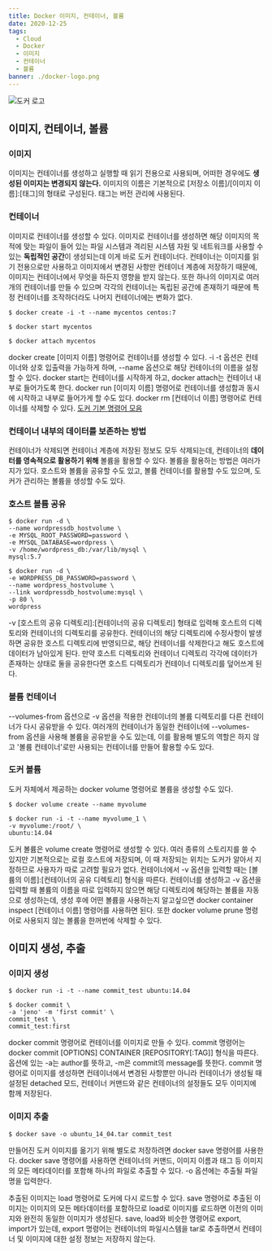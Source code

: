 ```yaml
---
title: Docker 이미지, 컨테이너, 볼륨
date: 2020-12-25
tags:
  - Cloud
  - Docker
  - 이미지
  - 컨테이너
  - 볼륨
banner: ./docker-logo.png
---
```


![도커 로고](./docker-logo.png)

## 이미지, 컨테이너, 볼륨

### 이미지

이미지는 컨테이너를 생성하고 실행할 때 읽기 전용으로 사용되며, 어떠한 경우에도 **생성된 이미지는 변경되지 않는다.** 이미지의 이름은 기본적으로 [저장소 이름]/[이미지 이름]:[태그]의 형태로 구성된다. 태그는 버전 관리에 사용된다.

### 컨테이너

이미지로 컨테이너를 생성할 수 있다. 이미지로 컨테이너를 생성하면 해당 이미지의 목적에 맞는 파일이 들어 있는 파일 시스템과 격리된 시스템 자원 및 네트워크를 사용할 수 있는 **독립적인 공간**이 생성되는데 이게 바로 도커 컨테이너다. 컨테이너는 이미지를 읽기 전용으로만 사용하고 이미지에서 변경된 사항만 컨테이너 계층에 저장하기 때문에, 이미지는 컨테이너에서 무엇을 하든지 영향을 받지 않는다. 또한 하나의 이미지로 여러개의 컨테이너를 만들 수 있으며 각각의 컨테이너는 독립된 공간에 존재하기 때문에 특정 컨테이너를 조작하더라도 나머지 컨테이너에는 변화가 없다.

```
$ docker create -i -t --name mycentos centos:7

$ docker start mycentos

$ docker attach mycentos
```

docker create [이미지 이름] 명령어로 컨테이너를 생성할 수 있다. -i -t 옵션은 컨테이너와 상호 입출력을 가능하게 하며, --name 옵션으로 해당 컨테이너의 이름을 설정할 수 있다. docker start는 컨테이너를 시작하게 하고, docker attach는 컨테이너 내부로 들어가도록 한다. docker run [이미지 이름] 명령어로 컨테이너를 생성함과 동시에 시작하고 내부로 들어가게 할 수도 있다. docker rm [컨테이너 이름] 명령어로 컨테이너를 삭제할 수 있다. [도커 기본 명령어 모음](https://velog.io/@wlsdud2194/-Docker-%EB%8F%84%EC%BB%A4-%EA%B8%B0%EB%B3%B8-%EB%AA%85%EB%A0%B9%EC%96%B4-%EB%AA%A8%EC%9D%8C)

### 컨테이너 내부의 데이터를 보존하는 방법

컨테이너가 삭제되면 컨테이너 계층에 저장된 정보도 모두 삭제되는데, 컨테이너의 **데이터를 영속적으로 활용하기 위해** 볼륨을 활용할 수 있다. 볼륨을 활용하는 방법은 여러가지가 있다. 호스트와 볼륨을 공유할 수도 있고, 볼륨 컨테이너를 활용할 수도 있으며, 도커가 관리하는 볼륨을 생성할 수도 있다.

### 호스트 볼륨 공유

```
$ docker run -d \
--name wordpressdb_hostvolume \
-e MYSQL_ROOT_PASSWORD=password \
-e MYSQL_DATABASE=wordpress \
-v /home/wordpress_db:/var/lib/mysql \
mysql:5.7

$ docker run -d \
-e WORDPRESS_DB_PASSWORD=password \
--name wordpress_hostvolume \
--link wordpressdb_hostvolume:mysql \
-p 80 \
wordpress
```

-v [호스트의 공유 디렉토리]:[컨테이너의 공유 디렉토리] 형태로 입력해 호스트의 디렉토리와 컨테이너의 디렉토리를 공유한다. 컨테이너의 해당 디렉토리에 수정사항이 발생하면 공유한 호스트 디렉토리에 반영되므로, 해당 컨테이너를 삭제한다고 해도 호스트에 데이터가 남아있게 된다. 만약 호스트 디렉토리와 컨테이너 디렉토리 각각에 데이터가 존재하는 상태로 둘을 공유한다면 호스트 디렉토리가 컨테이너 디렉토리를 덮어쓰게 된다.

### 볼륨 컨테이너

--volumes-from 옵션으로 -v 옵션을 적용한 컨테이너의 볼륨 디렉토리를 다른 컨테이너가 다시 공유받을 수 있다. 여러개의 컨테이너가 동일한 컨테이너에 --volumes-from 옵션을 사용해 볼륨을 공유받을 수도 있는데, 이를 활용해 별도의 역할은 하지 않고 '볼륨 컨테이너'로만 사용되는 컨테이너를 만들어 활용할 수도 있다.

### 도커 볼륨

도커 자체에서 제공하는 docker volume 명령어로 볼륨을 생성할 수도 있다.

```
$ docker volume create --name myvolume

$ docker run -i -t --name myvolume_1 \
-v myvolume:/root/ \
ubuntu:14.04
```

도커 볼륨은 volume create 명령어로 생성할 수 있다. 여러 종류의 스토리지를 쓸 수 있지만 기본적으로는 로컬 호스트에 저장되며, 이 때 저장되는 위치는 도커가 알아서 지정하므로 사용자가 따로 고려할 필요가 없다. 컨테이너에서 -v 옵션을 입력할 때는 [볼륨의 이름]:[컨테이너의 공유 디렉토리] 형식을 따른다. 컨테이너를 생성하고 -v 옵션을 입력할 때 볼륨의 이름을 따로 입력하지 않으면 해당 디렉토리에 해당하는 볼륨을 자동으로 생성하는데, 생성 후에 어떤 볼륨을 사용하는지 알고싶으면 docker container inspect [컨테이너 이름] 명령어를 사용하면 된다. 또한 docker volume prune 명령어로 사용되지 않는 볼륨을 한꺼번에 삭제할 수 있다.

## 이미지 생성, 추출

### 이미지 생성

```
$ docker run -i -t --name commit_test ubuntu:14.04

$ docker commit \
-a 'jeno' -m 'first commit' \
commit_test \
commit_test:first
```

docker commit 명령어로 컨테이너를 이미지로 만들 수 있다. commit 명령어는 docker commit [OPTIONS] CONTAINER [REPOSITORY[:TAG]] 형식을 따른다. 옵션에 있는 -a는 author를 뜻하고, -m은 commit의 message를 뜻한다. commit 명령어로 이미지를 생성하면 컨테이너에서 변경된 사항뿐만 아니라 컨테이너가 생성될 때 설정된 detached 모드, 컨테이너 커맨드와 같은 컨테이너의 설정들도 모두 이미지에 함께 저장된다.

### 이미지 추출

```
$ docker save -o ubuntu_14_04.tar commit_test
```

만들어진 도커 이미지를 옮기기 위해 별도로 저장하려면 docker save 명령어를 사용한다. docker save 명령어를 사용하면 컨테이너의 커맨드, 이미지 이름과 태그 등 이미지의 모든 메타데이터를 포함해 하나의 파일로 추출할 수 있다. -o 옵션에는 추출될 파일명을 입력한다.

추출된 이미지는 load 명령어로 도커에 다시 로드할 수 있다. save 명령어로 추출된 이미지는 이미지의 모든 메타데이터를 포함하므로 load로 이미지를 로드하면 이전의 이미지와 완전히 동일한 이미지가 생성된다. save, load와 비슷한 명령어로 export, import가 있는데, export 명령어는 컨테이너의 파일시스템을 tar로 추출하면서 컨테이너 및 이미지에 대한 설정 정보는 저장하지 않는다.